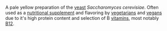 A pale yellow preparation of the [[yeast]] ''Saccharomyces cerevisiae''. Often used as a [[nutritional supplement]] and flavoring by [[vegetarian]]s and [[vegan]]s due to it's high protein content and selection of B [[vitamin]]s, most notably [[B12]].